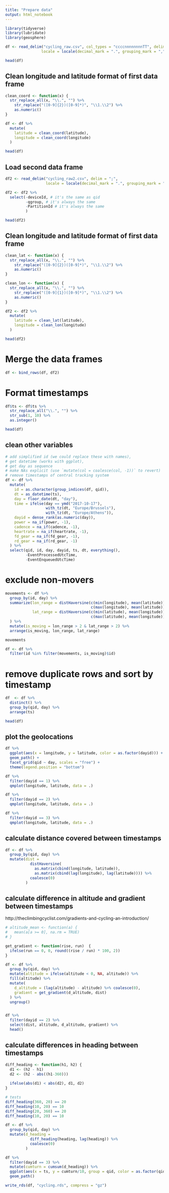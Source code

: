 ```yaml
---
title: "Prepare data"
output: html_notebook
---
```


```r
library(tidyverse)
library(lubridate)
library(geosphere)
```

```r
df <- read_delim("cycling_raw.csv", col_types = "ccccnnnnnnnnTT", delim = ";",
                locale = locale(decimal_mark = ".", grouping_mark = ","))

head(df)
```

## Clean longitude and latitude format of first data frame

```r

clean_coord <- function(x) {
  str_replace_all(x, "\\.", "") %>% 
    str_replace("([0-9]{2})([0-9]*)", "\\1.\\2") %>%
    as.numeric()
}

df <- df %>% 
  mutate(
    latitude = clean_coord(latitude),
    longitude = clean_coord(longitude)
  )

head(df)
```

## Load second data frame

```r
df2 <- read_delim("cycling_raw2.csv", delim = ";", 
                  locale = locale(decimal_mark = ".", grouping_mark = ","))

df2 <- df2 %>%
  select(-deviceId, # it's the same as qid
         -qgroup, # it's always the same
         -PartitionId # it's always the same
         ) 

head(df2)
```

## Clean longitude and latitude format of first data frame

```r

clean_lat <- function(x) {
  str_replace_all(x, "\\.", "") %>% 
    str_replace("([0-9]{2})([0-9]*)", "\\1.\\2") %>%
    as.numeric()
}

clean_lon <- function(x) {
  str_replace_all(x, "\\.", "") %>% 
    str_replace("([0-9]{1})([0-9]*)", "\\1.\\2") %>%
    as.numeric()
}

df2 <- df2 %>% 
  mutate(
    latitude = clean_lat(latitude),
    longitude = clean_lon(longitude)
  )

head(df2)
```

# Merge the data frames

```r
df <- bind_rows(df, df2)
```

# Format timestamps

```r
df$ts <- df$ts %>%
  str_replace_all("\\.", "") %>% 
  str_sub(1, 10) %>%
  as.integer()

head(df)
```

## clean other variables

```r

# add simplified id (we could replace these with names), 
# get datetime (works with ggplot), 
# get day as sequence
# make NAs explicit (use `mutate(col = coalesce(col, -1))` to revert)
# remove timestamps of central tracking system
df <- df %>% 
  mutate(
    id = as.character(group_indices(df, qid)),
    dt = as_datetime(ts),
    day = floor_date(dt, "day"),
    time = ifelse(day == ymd("2017-10-17"), 
                  with_tz(dt, "Europe/Brussels"), 
                  with_tz(dt, "Europe/Athens")),
    dayid = dense_rank(as.numeric(day)),
    power = na_if(power, -1),
    cadence = na_if(cadence, -1),
    heartrate = na_if(heartrate, -1),
    fd_gear = na_if(fd_gear, -1),
    rd_gear = na_if(rd_gear, -1)
  ) %>%
  select(qid, id, day, dayid, ts, dt, everything(), 
         -EventProcessedUtcTime, 
         -EventEnqueuedUtcTime) 
```

# exclude non-movers

```r
movements <- df %>% 
  group_by(id, day) %>%
  summarize(lon_range = distHaversine(c(min(longitude), mean(latitude)), 
                                      c(max(longitude), mean(latitude)))/1000,
            lat_range = distHaversine(c(min(latitude), mean(longitude)), 
                                      c(max(latitude), mean(longitude)))/1000
  ) %>%
  mutate(is_moving = lon_range > 2 & lat_range > 2) %>%
  arrange(is_moving, lon_range, lat_range)

movements
```

```r
df <- df %>%
  filter(id %in% filter(movements, is_moving)$id)
```

# remove duplicate rows and sort by timestamp

```r
df  <- df %>%
  distinct() %>%
  group_by(qid, day) %>%
  arrange(ts)

head(df)
```

## plot the geolocations

```r
df %>%
  ggplot(aes(x = longitude, y = latitude, color = as.factor(dayid))) +
  geom_path() +
  facet_grid(qid ~ day, scales = "free") +
  theme(legend.position = "bottom")
```

```r
df %>%
  filter(dayid == 1) %>%
  qmplot(longitude, latitude, data = .)
```


```r
df %>%
  filter(dayid == 2) %>%
  qmplot(longitude, latitude, data = .)
```

```r
df %>%
  filter(dayid == 3) %>%
  qmplot(longitude, latitude, data = .)
```

## calculate distance covered between timestamps

```r
df <- df %>%
  group_by(qid, day) %>%
  mutate(dist = 
           distHaversine(
             as.matrix(cbind(longitude, latitude)), 
             as.matrix(cbind(lag(longitude), lag(latitude)))) %>% 
           coalesce(0)
         )
```

## calculate difference in altitude and gradient between timestamps
http://theclimbingcyclist.com/gradients-and-cycling-an-introduction/

```r
# altitude_mean <- function(a) {
#   mean(a[a >= 0], na.rm = TRUE)
# }

get_gradient <- function(rise, run)  {
  ifelse(run == 0, 0, round((rise / run) * 100, 2))
}

df <- df %>%
  group_by(qid, day) %>%
  mutate(altitude = ifelse(altitude < 0, NA, altitude)) %>% 
  fill(altitude) %>%
  mutate(
    d_altitude = (lag(altitude) - altitude) %>% coalesce(0),
    gradient = get_gradient(d_altitude, dist)
  ) %>%
  ungroup()


df %>% 
  filter(dayid == 2) %>%
  select(dist, altitude, d_altitude, gradient) %>%
  head()
```

## calculate differences in heading between timestamps

```r

diff_heading <- function(h1, h2) {
  d1 <- (h2 - h1)
  d2 <- (h2 - abs((h1-360)))
  
  ifelse(abs(d1) < abs(d2), d1, d2)
} 

# tests
diff_heading(360, 20) == 20
diff_heading(10, 20) == 10
diff_heading(20, 360) == 20
diff_heading(10, 20) == 10

df <- df %>% 
  group_by(qid, day) %>%
  mutate(d_heading = 
           diff_heading(heading, lag(heading)) %>%
           coalesce(0)
         )
```


```r
df %>%
  filter(dayid == 3) %>%
  mutate(cumturn = cumsum(d_heading)) %>%
  ggplot(aes(x = ts, y = cumturn/10, group = qid, color = as.factor(qid))) +
  geom_path() 
```


```r
write_rds(df, "cycling.rds", compress = "gz")
```

